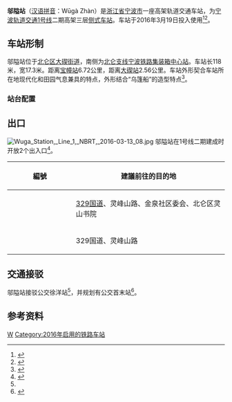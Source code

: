 {{Otheruses|subject=[[宁波轨道交通|宁波轨道交通]]邬隘站|other=国铁[[北仑支线|北仑支线]]同名车站|宁波铁路集装箱中心站}}
{{Infobox station
| name = 邬隘站
| eng_name = Wuga Station
| linecolour = {{NingboRT color|1|s}}
| symbol_location = 
| symbol = 
| type = [[地铁站|地铁站]]
| image = Wuga Station, Line 1, NBRT, 2016-03-13 13.jpg
| alt = 
| caption = 邬隘站外形，摄于2016年
| address = [[大碶街道|大碶街道]]
| borough = [[浙江省|浙江省]][[宁波市|宁波市]][[北仑区|北仑区]]
| country = {{CHN}}
| coordinates = {{coord|format=dms|display=inline,title|Region:CN_Railway_Station}}
| owned = [[宁波市轨道交通集团有限公司|宁波市轨道交通集团]]
| operator = 宁波市轨道交通集团运营分公司
| train_operators = 
| line = {{NingboRT Sign|1|full}}
| distance = 
| platform = 2个[[侧式站台|侧式站台]]
| tracks = 2条
| bus_routes = <!--公交线路-->
| bus_stands = <!--公交站数量-->
| connections = <!--换乘交通-->
| structure = 高架车站
| hall = 高架站厅
| interchange = 
| elevator = 
| exits = 2个
| disabled = <!--无障碍设施-->
| depth = <!--车站埋深-->
| levels = 3层
| architect = 
| architectural_style = 
| colour = {{colorbox|#FFFFFD|border=black}} 白色
| status = 在用
| built = 
| opened = {{NingboRT Dater|year|month|day|line=1|type=2}}
| closed = 
| former = 
| passengers = 
| pass_year = 
| pass_rank = 
| station_hours =
| hours = {{NingboRT Station Time|1|霞高|0:13|东霞|0:17|高霞|0:55}}
| first = {{NingboRT Time|1霞高F|0:13}}<br />{{NingboRT Time|1东霞F|0:17}}
| last = {{NingboRT Time|1霞高L|0:13}}<br />{{NingboRT Time|1高霞L|0:55}}
| adjacent = {{s-rail-start}}
{{s-rail|title=NingboRT}}
{{s-line new|system=NingboRT|line=1|type2=2|previous=宝幢|next=大碶}}
{{end box}}
| route_map =
}}
'''邬隘站'''（[[汉语拼音|汉语拼音]]：Wūgà Zhàn）是[[浙江省|浙江省]][[宁波市|宁波市]]一座高架轨道交通车站，为[[宁波轨道交通|宁波轨道交通]][[宁波轨道交通1号线|1号线]]二期高架三层[[侧式车站|侧式车站]]。车站于2016年3月19日投入使用<ref>{{cite web|url=http://news.cnnb.com.cn/system/2016/03/16/008481705.shtml|title=1号线二期3月19日9:00试运营 当天地铁免费坐|publisher=甬派客户端|date=2016-03-16|accessdate=2016-03-16|archive-date=2016-03-22|archive-url=https://web.archive.org/web/20160322085652/http://news.cnnb.com.cn/system/2016/03/16/008481705.shtml|dead-url=no}}</ref><ref name="line-report">{{cite article|title=宁波市轨道交通1号线二期工程环境影响报告书（简本）|publisher=中铁第四勘察设计院|date=2010-11|location=武汉}}</ref>。

== 车站形制 ==
邬隘站位于[[北仑区|北仑区]][[大碶街道|大碶街道]]，南侧为[[北仑支线|北仑支线]][[宁波铁路集装箱中心站|宁波铁路集装箱中心站]]。车站长118米，宽17.3米。距离[[宝幢站_(地铁)|宝幢站]]6.72公里，距离[[大碶站_(地铁)|大碶站]]2.56公里。车站外形契合车站所在地现代化和田园气息兼具的特点，外形结合“乌篷船”的造型特点<ref>{{cite web|url=http://news.cnnb.com.cn/system/2013/10/02/007863983.shtml|title=宁波轨道交通1号线二期8个高架车站造型亮相|publisher=中国宁波网|date=2013-10-02|accessdate=2013-11-07|archive-date=2013-11-06|archive-url=https://web.archive.org/web/20131106004330/http://news.cnnb.com.cn/system/2013/10/02/007863983.shtml|dead-url=no}}</ref>。

=== 站台配置 ===
{{RenderStations|system=NingboRT|
{{RailStStart|北}}
{{RailStPlatform|侧d}}
{{RailStLine|1|1|dir=l|{{NingboRT Sign|1}} $$宝幢$$・{{NingboRT Terminus|1|left}}方向}}
{{RailStLine|2|2|dir=r|{{NingboRT Sign|1}} $$大碶$$・{{NingboRT Terminus|1|right}}方向}}
{{RailStPlatform|侧u}}
{{RailStEnd|南}}
}}

== 出口 ==
[[File:Wuga_Station,_Line_1,_NBRT,_2016-03-13_08.jpg|thumb]]
邬隘站在1号线二期建成时开放2个出入口<ref name="line info">{{cite web|url=http://www.nbmetro.com/line_info.php|title=乘客服务|publisher=宁波市轨道交通集团有限公司|accessdate=2016-03-19|deadurl=yes|archiveurl=https://web.archive.org/web/20150922060232/http://www.nbmetro.com/line_info.php|archivedate=2015-09-22}}</ref>。
{| class="wikitable"
! width=135px | 編號 !! 建議前往的目的地
|-
| {{NingboRT Exit|A|comment=L}}
| [[329国道|329国道]]、灵峰山路、金泉社区委会、北仑区灵山书院
|-
| {{NingboRT Exit|B}}
| 329国道、灵峰山路
|}

== 交通接驳 ==
邬隘站接驳公交徐洋站<ref name="line info" />，并规划有公交首末站<ref>{{cite web|url=http://biz.zjol.com.cn/system/2016/03/16/021067858.shtml|title=乘客说乘地铁1号线到北仑比原来贵 宁波将酝酿优惠换乘|publisher=中国宁波网|date=2016-03-16|accessdate=2016-03-19|archive-date=2016-03-27|archive-url=https://web.archive.org/web/20160327165437/http://biz.zjol.com.cn/system/2016/03/16/021067858.shtml|dead-url=no}}</ref>。

== 参考资料 ==
{{commonscat|Wuga Station}}
{{reflist}}

{{宁波轨道交通1号线|W}}

[[Category:北仑区轨道交通车站|W]]
[[Category:2016年启用的铁路车站|Category:2016年启用的铁路车站]]